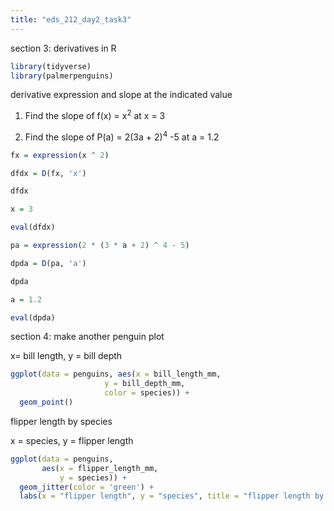 ```yaml
---
title: "eds_212_day2_task3"
---
```


section 3: derivatives in R

```r
library(tidyverse)
library(palmerpenguins)
```

derivative expression and slope at the indicated value

1.  Find the slope of f(x) = x^2^ at x = 3

2.  Find the slope of P(a) = 2(3a + 2)^4^ -5 at a = 1.2

```r
fx = expression(x ^ 2)

dfdx = D(fx, 'x')

dfdx

x = 3

eval(dfdx)
```

```r
pa = expression(2 * (3 * a + 2) ^ 4 - 5)

dpda = D(pa, 'a')

dpda

a = 1.2

eval(dpda)
```

section 4: make another penguin plot

x= bill length, y = bill depth

```r
ggplot(data = penguins, aes(x = bill_length_mm, 
                     y = bill_depth_mm,
                     color = species)) +
  geom_point()
```

flipper length by species

x = species, y = flipper length

```r
ggplot(data = penguins,
       aes(x = flipper_length_mm,
           y = species)) +
  geom_jitter(color = 'green') +
  labs(x = "flipper length", y = "species", title = "flipper length by species")
```
